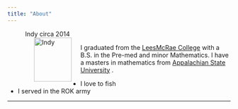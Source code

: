 ```yaml
---
title: "About"
---
```



<figure>
<figcaption> Indy circa 2014 </figcaption>
<img src="./images/indy.png" alt="Indy" align="left" hspace="20" style="width:85px;height:100px;">
</figure>


I graduated from the [LeesMcRae College](http://www.lmc.edu/) with a B.S. in the Pre-med and minor Mathematics. I have a masters in mathematics from [Appalachian State University](http://www.appstate.edu/) .

* I love to fish
* I served in the ROK army

* * * 
